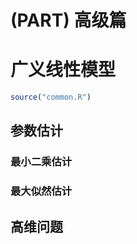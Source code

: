 # (PART) 高级篇 {-}

# 广义线性模型 {#glm}

```r
source("common.R")
```

## 参数估计

### 最小二乘估计

### 最大似然估计


## 高维问题

